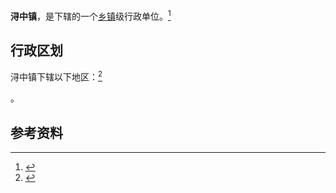 {{中国乡级行政区|35/05/26/100/000}}

'''浔中镇'''，是{{PRC admin/fullname|35/05/26/100/000|3}}下辖的一个[[乡镇|乡镇]]级行政单位。<ref>{{PRC admin/ref sgc|{{PRC admin/parent|35/05/26/100/000}}}}</ref>

== 行政区划 ==

浔中镇下辖以下地区：<ref>{{PRC admin/ref sgc|35/05/26/100/000}}</ref>

{{PRC admin/children|35/05/26/100/000}}。

== 参考资料 ==

{{reflist}}

{{行政区划小作品}}
{{PRC admin/navcat|35/05/26/100/000}}